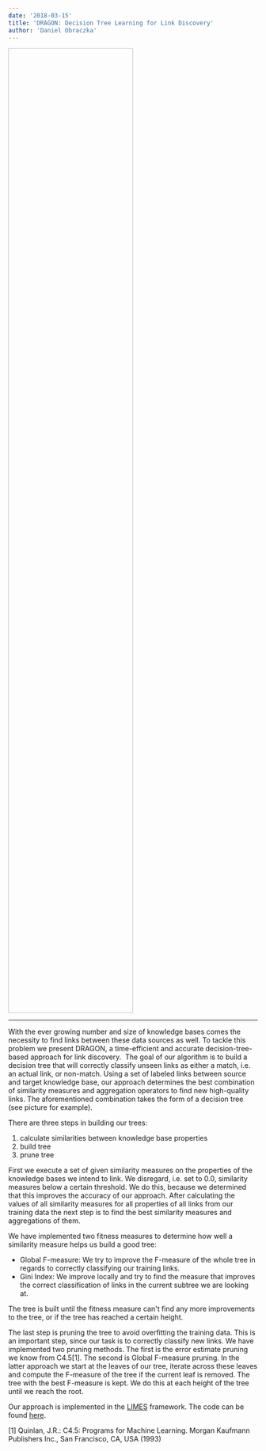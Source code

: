 ```yaml
---
date: '2018-03-15'
title: 'DRAGON: Decision Tree Learning for Link Discovery'
author: 'Daniel Obraczka'
---
```


<Image filename='dragon.png' style="height: 50%; width: 50%;"/>

---

With the ever growing number and size of knowledge bases comes the necessity to find links between these data sources as well. To tackle this problem we present DRAGON, a time-efficient and accurate decision-tree-based approach for link discovery.  The goal of our algorithm is to build a decision tree that will correctly classify unseen links as either a match, i.e. an actual link, or non-match. Using a set of labeled links between source and target knowledge base, our approach determines the best combination of similarity measures and aggregation operators to find new high-quality links. The aforementioned combination takes the form of a decision tree (see picture for example).

There are three steps in building our trees:

1. calculate similarities between knowledge base properties 
2. build tree 
3. prune tree 

First we execute a set of given similarity measures on the properties of the knowledge bases we intend to link. We disregard, i.e. set to 0.0, similarity measures below a certain threshold. We do this, because we determined that this improves the accuracy of our approach. After calculating the values of all similarity measures for all properties of all links from our training data the next step is to find the best similarity measures and aggregations of them.

We have implemented two fitness measures to determine how well a similarity measure helps us build a good tree:

- Global F-measure: We try to improve the F-measure of the whole tree in regards to correctly classifying our training links. 
- Gini Index: We improve locally and try to find the measure that improves the correct classification of links in the current subtree we are looking at. 

The tree is built until the fitness measure can't find any more improvements to the tree, or if the tree has reached a certain height.

The last step is pruning the tree to avoid overfitting the training data. This is an important step, since our task is to correctly classify new links. We have implemented two pruning methods. The first is the error estimate pruning we know from C4.5[1]. The second is Global F-measure pruning. In the latter approach we start at the leaves of our tree, iterate across these leaves and compute the F-measure of the tree if the current leaf is removed. The tree with the best F-measure is kept. We do this at each height of the tree until we reach the root.

Our approach is implemented in the [LIMES](http://aksw.org/Projects/LIMES.html) framework. The code can be found [here](https://github.com/dice-group/LIMES/tree/feature/NewDecisionTrees/limes-core/src/main/java/org/aksw/limes/core/ml/algorithm/decisionTreeLearning).

[1] Quinlan, J.R.: C4.5: Programs for Machine Learning. Morgan Kaufmann Publishers Inc., San Francisco, CA, USA (1993)
